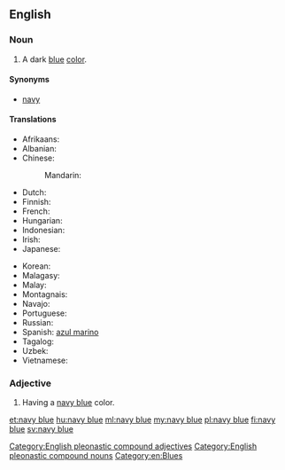 ==English==

===Noun===
{{en-noun|head=[[navy]] [[blue]]}}

# A dark [[blue]] [[color]].
#: {{color panel|2=000080}}

====Synonyms====
* [[navy]]

====Translations====
{{trans-top|a dark blue color}}
* Afrikaans: {{t-|af|donkerblou}}
* Albanian: {{t-|sq|blu e thellë}}
* Chinese:
*: Mandarin: {{t-|cmn|藏青|tr=Zàngqīng|sc=Hani}}
* Dutch: {{t+|nl|marineblauw|m}}
* Finnish: {{t-|fi|laivastonsininen}}
* French: {{t+|fr|bleu marine}}
* Hungarian: {{t+|hu|tengerészkék}}
* Indonesian: {{t+|id|biru laut}}
* Irish: {{t-|ga|dúghorm}}
* Japanese: {{t-|ja|ネービーブルー|tr=nēbīburū|sc=Jpan}}
{{trans-mid}}
* Korean: {{t-|ko|네이비 블루|tr=neibi beullu|sc=Kore}}
* Malagasy: {{t|mg|momba ny sambo}}
* Malay: {{t-|ms|biru laut}}
* Montagnais: {{tø|moe|kakashteu-uasheshkunat}}
* Navajo: {{tø|nv|łizhingo}}
* Portuguese: {{t|pt|naval|m}}
* Russian: {{t+|ru|синий|tr=sínij}}
* Spanish: [[azul marino]] {{m}}
* Tagalog: {{t-|tl|bughaw hukbong dagat|sc=Cyrl}}
* Uzbek: {{t-|uz|to'q ko'|sc=Cyrl}}
* Vietnamese: {{t-|vi|màu xanh nước biển}}
{{trans-bottom}}

===Adjective===
{{en-adj|head=[[navy]] [[blue]]}}

# Having a [[navy blue#Noun|navy blue]] color.

[[Category:English pleonastic compound adjectives]]
[[Category:English pleonastic compound nouns]]
[[Category:en:Blues]]

[[et:navy blue]]
[[hu:navy blue]]
[[ml:navy blue]]
[[my:navy blue]]
[[pl:navy blue]]
[[fi:navy blue]]
[[sv:navy blue]]